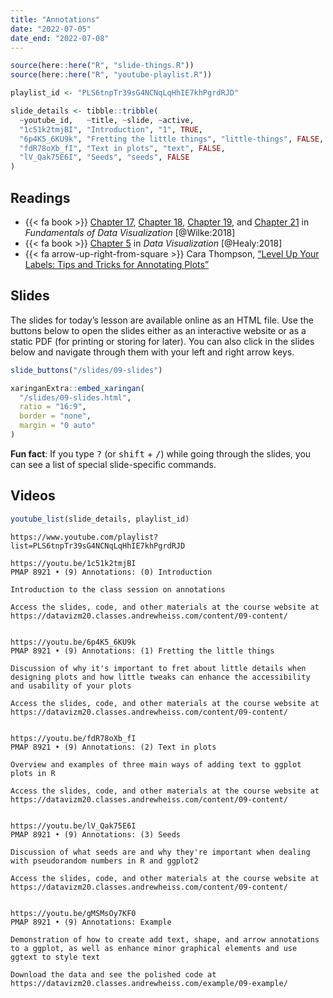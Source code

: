 ```yaml
---
title: "Annotations"
date: "2022-07-05"
date_end: "2022-07-08"
---
```


```r
source(here::here("R", "slide-things.R"))
source(here::here("R", "youtube-playlist.R"))

playlist_id <- "PLS6tnpTr39sG4NCNqLqHhIE7khPgrdRJD"

slide_details <- tibble::tribble(
  ~youtube_id,   ~title, ~slide, ~active,
  "1c51k2tmjBI", "Introduction", "1", TRUE,
  "6p4K5_6KU9k", "Fretting the little things", "little-things", FALSE,
  "fdR78oXb_fI", "Text in plots", "text", FALSE,
  "lV_Qak75E6I", "Seeds", "seeds", FALSE
)
```

## Readings

- {{< fa book >}} [Chapter 17](https://clauswilke.com/dataviz/redundant-coding.html), [Chapter 18](https://clauswilke.com/dataviz/multi-panel-figures.html), [Chapter 19](https://clauswilke.com/dataviz/figure-titles-captions.html), and [Chapter 21](https://clauswilke.com/dataviz/small-axis-labels.html) in *Fundamentals of Data Visualization* [@Wilke:2018]
- {{< fa book >}} [Chapter 5](http://socviz.co/workgeoms.html) in *Data Visualization* [@Healy:2018]
- {{< fa arrow-up-right-from-square >}} Cara Thompson, ["Level Up Your Labels: Tips and Tricks for Annotating Plots"](https://www.cararthompson.com/talks/user2022)


## Slides

The slides for today's lesson are available online as an HTML file. Use the buttons below to open the slides either as an interactive website or as a static PDF (for printing or storing for later). You can also click in the slides below and navigate through them with your left and right arrow keys.

```r
slide_buttons("/slides/09-slides")

xaringanExtra::embed_xaringan(
  "/slides/09-slides.html",
  ratio = "16:9",
  border = "none",
  margin = "0 auto"
)
```

:::{.callout-tip}
**Fun fact**: If you type <kbd>?</kbd> (or <kbd>shift</kbd> + <kbd>/</kbd>) while going through the slides, you can see a list of special slide-specific commands.
:::


## Videos

```r
youtube_list(slide_details, playlist_id)
```


```cat
https://www.youtube.com/playlist?list=PLS6tnpTr39sG4NCNqLqHhIE7khPgrdRJD

https://youtu.be/1c51k2tmjBI
PMAP 8921 • (9) Annotations: (0) Introduction

Introduction to the class session on annotations

Access the slides, code, and other materials at the course website at https://datavizm20.classes.andrewheiss.com/content/09-content/


https://youtu.be/6p4K5_6KU9k
PMAP 8921 • (9) Annotations: (1) Fretting the little things

Discussion of why it's important to fret about little details when designing plots and how little tweaks can enhance the accessibility and usability of your plots

Access the slides, code, and other materials at the course website at https://datavizm20.classes.andrewheiss.com/content/09-content/


https://youtu.be/fdR78oXb_fI
PMAP 8921 • (9) Annotations: (2) Text in plots

Overview and examples of three main ways of adding text to ggplot plots in R

Access the slides, code, and other materials at the course website at https://datavizm20.classes.andrewheiss.com/content/09-content/
  

https://youtu.be/lV_Qak75E6I
PMAP 8921 • (9) Annotations: (3) Seeds

Discussion of what seeds are and why they're important when dealing with pseudorandom numbers in R and ggplot2

Access the slides, code, and other materials at the course website at https://datavizm20.classes.andrewheiss.com/content/09-content/


https://youtu.be/gMSMsOy7KF0
PMAP 8921 • (9) Annotations: Example

Demonstration of how to create add text, shape, and arrow annotations to a ggplot, as well as enhance minor graphical elements and use ggtext to style text

Download the data and see the polished code at https://datavizm20.classes.andrewheiss.com/example/09-example/

```

